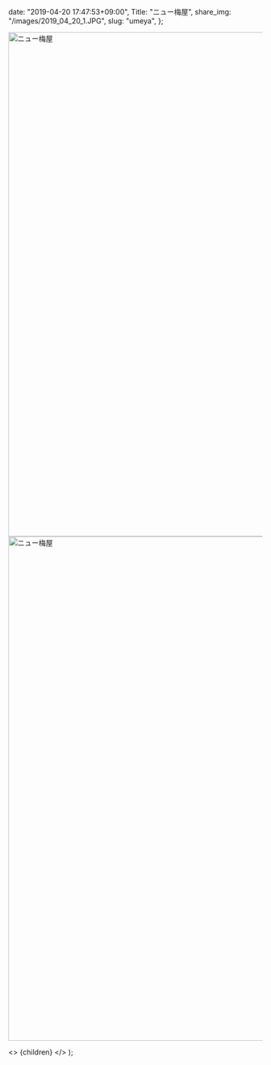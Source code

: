 
  date: "2019-04-20 17:47:53+09:00",
  Title: "ニュー梅屋",
  share_img: "/images/2019_04_20_1.JPG",
  slug: "umeya",
};

<img src="/images/2019_04_20_1.JPG" alt="ニュー梅屋" width="1500" height="1000" className="bg-gradient-to-r from-neutral-200 to-slate-200" />

<img src="/images/2019_04_20_2.JPG" alt="ニュー梅屋" width="1500" height="1000" className="bg-gradient-to-r from-neutral-200 to-slate-200" />

  <>
    <Head>
      <title>{meta.Title} | 異郷好実</title>
    </Head>
    <PostLayout meta={meta}>{children}</PostLayout>
  </>
);
